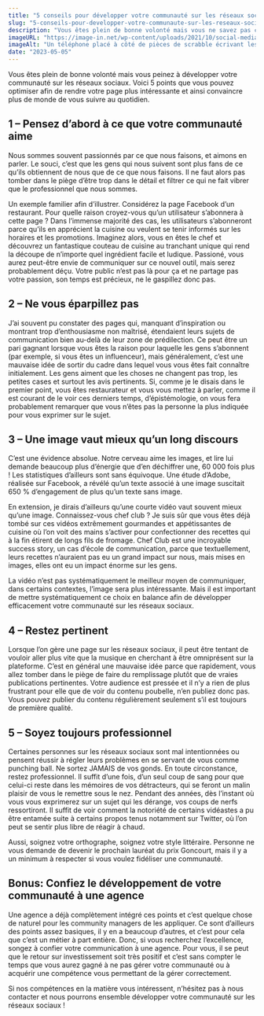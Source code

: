 ```yaml
---
title: "5 conseils pour développer votre communauté sur les réseaux sociaux"
slug: "5-conseils-pour-developper-votre-communaute-sur-les-reseaux-sociaux"
description: "Vous êtes plein de bonne volonté mais vous ne savez pas comment vous y prendre pour développer votre communauté sur les réseaux sociaux ? Voici 5 conseils pour vous aider à vous lancer !"
imageURL: "https://image-in.net/wp-content/uploads/2021/10/social-media-g0820b9dc7_1920-870x570.jpg"
imageAlt: "Un téléphone placé à côté de pièces de scrabble écrivant les mots social media"
date: "2023-05-05"
---
```


Vous êtes plein de bonne volonté mais vous peinez à développer votre communauté sur les réseaux sociaux. Voici 5 points que vous pouvez optimiser afin de rendre votre page plus intéressante et ainsi convaincre plus de monde de vous suivre au quotidien.

## 1 – Pensez d’abord à ce que votre communauté aime

Nous sommes souvent passionnés par ce que nous faisons, et aimons en parler. Le souci, c’est que les gens qui nous suivent sont plus fans de ce qu’ils obtiennent de nous que de ce que nous faisons. Il ne faut alors pas tomber dans le piège d’être trop dans le détail et filtrer ce qui ne fait vibrer que le professionnel que nous sommes.

Un exemple familier afin d’illustrer. Considérez la page Facebook d’un restaurant. Pour quelle raison croyez-vous qu’un utilisateur s’abonnera à cette page ? Dans l’immense majorité des cas, les utilisateurs s’abonneront parce qu’ils en apprécient la cuisine ou veulent se tenir informés sur les horaires et les promotions. Imaginez alors, vous en êtes le chef et découvrez un fantastique couteau de cuisine au tranchant unique qui rend la découpe de n’importe quel ingrédient facile et ludique. Passioné, vous aurez peut-être envie de communiquer sur ce nouvel outil, mais serez probablement déçu. Votre public n’est pas là pour ça et ne partage pas votre passion, son temps est précieux, ne le gaspillez donc pas.

## 2 – Ne vous éparpillez pas

J’ai souvent pu constater des pages qui, manquant d’inspiration ou montrant trop d’enthousiasme non maîtrisé, étendaient leurs sujets de communication bien au-delà de leur zone de prédilection. Ce peut être un pari gagnant lorsque vous êtes la raison pour laquelle les gens s’abonnent (par exemple, si vous êtes un influenceur), mais généralement, c’est une mauvaise idée de sortir du cadre dans lequel vous vous êtes fait connaître initialement. Les gens aiment que les choses ne changent pas trop, les petites cases et surtout les avis pertinents. Si, comme je le disais dans le premier point, vous êtes restaurateur et vous vous mettez à parler, comme il est courant de le voir ces derniers temps, d’épistémologie, on vous fera probablement remarquer que vous n’êtes pas la personne la plus indiquée pour vous exprimer sur le sujet.

## 3 – Une image vaut mieux qu’un long discours

C’est une évidence absolue. Notre cerveau aime les images, et lire lui demande beaucoup plus d’énergie que d’en déchiffrer une, 60 000 fois plus ! Les statistiques d’ailleurs sont sans équivoque. Une étude d’Adobe, réalisée sur Facebook, a révélé qu’un texte associé à une image suscitait 650 % d’engagement de plus qu’un texte sans image.

En extension, je dirais d’ailleurs qu’une courte vidéo vaut souvent mieux qu’une image. Connaissez-vous chef club ? Je suis sûr que vous êtes déjà tombé sur ces vidéos extrêmement gourmandes et appétissantes de cuisine où l’on voit des mains s’activer pour confectionner des recettes qui à la fin étirent de longs fils de fromage. Chef Club est une incroyable success story, un cas d’école de communication, parce que textuellement, leurs recettes n’auraient pas eu un grand impact sur nous, mais mises en images, elles ont eu un impact énorme sur les gens.

La vidéo n’est pas systématiquement le meilleur moyen de communiquer, dans certains contextes, l’image sera plus intéressante. Mais il est important de mettre systématiquement ce choix en balance afin de développer efficacement votre communauté sur les réseaux sociaux.

## 4 – Restez pertinent

Lorsque l’on gère une page sur les réseaux sociaux, il peut être tentant de vouloir aller plus vite que la musique en cherchant à être omniprésent sur la plateforme. C’est en général une mauvaise idée parce que rapidement, vous allez tomber dans le piège de faire du remplissage plutôt que de vraies publications pertinentes. Votre audience est pressée et il n’y a rien de plus frustrant pour elle que de voir du contenu poubelle, n’en publiez donc pas. Vous pouvez publier du contenu régulièrement seulement s’il est toujours de première qualité.

## 5 – Soyez toujours professionnel

Certaines personnes sur les réseaux sociaux sont mal intentionnées ou pensent réussir à régler leurs problèmes en se servant de vous comme punching ball. Ne sortez JAMAIS de vos gonds. En toute circonstance, restez professionnel. Il suffit d’une fois, d’un seul coup de sang pour que celui-ci reste dans les mémoires de vos détracteurs, qui se feront un malin plaisir de vous le remettre sous le nez. Pendant des années, dès l’instant où vous vous exprimerez sur un sujet qui les dérange, vos coups de nerfs ressortiront. Il suffit de voir comment la notoriété de certains vidéastes a pu être entamée suite à certains propos tenus notamment sur Twitter, où l’on peut se sentir plus libre de réagir à chaud.

Aussi, soignez votre orthographe, soignez votre style littéraire. Personne ne vous demande de devenir le prochain lauréat du prix Goncourt, mais il y a un minimum à respecter si vous voulez fidéliser une communauté.

## Bonus: Confiez le développement de votre communauté à une agence

Une agence a déjà complètement intégré ces points et c’est quelque chose de naturel pour les community managers de les appliquer. Ce sont d’ailleurs des points assez basiques, il y en a beaucoup d’autres, et c’est pour cela que c’est un métier à part entière. Donc, si vous recherchez l’excellence, songez à confier votre communication à une agence. Pour vous, il se peut que le retour sur investissement soit très positif et c’est sans compter le temps que vous aurez gagné à ne pas gérer votre communauté ou à acquérir une compétence vous permettant de la gérer correctement.

Si nos compétences en la matière vous intéressent, n’hésitez pas à nous contacter et nous pourrons ensemble développer votre communauté sur les réseaux sociaux !
